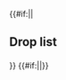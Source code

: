 {{#if:{{{compact|}}}||<h2>Drop list</h2>{{Section}}}}
{{Map/Drops
|no_legend = true
|filter_button = true
|nodes = M, O, R, X, Z3
|boss = M, R, Z3
|Kaiboukan No.4: R/Medium{Medium: @S: 1% (184/18916) / Hard: @S: 1% (357/36175)} S, Z3/Casual{Casual: @S: 1.4% (94/6487) @A: 1.1% (7/625) / Easy: @S: 1.8% (704/38580) @A: 1.3% (50/3876) / Medium: @S: 2.9% (788/27506) @A: 1.2% (58/4997) / Hard: @S: 3.6% (422/11740) @A: 1.7% (384/23088)}
|Matsuwa: M/Casual{Casual: @S: 1.3% (21/1677) / Easy: @S: 1.2% (108/9211) / Medium: @S: 1.3% (148/11339) / Hard: @S: 2.3% (399/17104)} S, Z3/Casual{Casual: @S: 2.2% (140/6487) @A: 1.3% (8/625) / Easy: @S: 3.7% (1426/38580) @A: 1.9% (74/3876) / Medium: @S: 3.5% (971/27506) @A: 1.7% (86/4997) / Hard: @S: 3.6% (423/11740) @A: 1.7% (396/23088)}
|Sado: M/Casual{Casual: @S: 1% (17/1677) / Easy: @S: 1.4% (132/9211) / Medium: @S: 1.4% (164/11339) / Hard: @S: 2.5% (422/17104)} S, X/Hard{Hard: @S: 1.2% (815/67925)} S, Z3/Casual{Casual: @S: 2.1% (134/6487) @A: 1.6% (10/625) / Easy: @S: 3.7% (1433/38580) @A: 2.1% (82/3876) / Medium: @S: 3.7% (1024/27506) @A: 1.7% (83/4997) / Hard: @S: 3.6% (417/11740) @A: 1.6% (372/23088)}
|Tsushima: M/Casual{Casual: @S: 1.7% (28/1677) / Easy: @S: 1.3% (124/9211) / Medium: @S: 2.3% (262/11339) / Hard: @S: 2.5% (430/17104)} S, X/Medium{Medium: @S: 1.2% (448/37729) / Hard: @S: 1.1% (752/67925)} S, Z3/Casual{Casual: @S: 3.4% (219/6487) @A: 1.9% (12/625) / Easy: @S: 3.6% (1383/38580) @A: 1.9% (74/3876) / Medium: @S: 3.2% (883/27506) @A: 1.9% (93/4997) / Hard: @S: 2.9% (345/11740) @A: 1.5% (353/23088)}
|Akatsuki: R/Casual{Casual: @S: 2.4% (73/2997) / Easy: @S: 1.9% (267/13791) @A: 1.9% (28/1511) / Medium: @S: 2.2% (412/18916) @A: 2% (56/2805) / Hard: @S: 2% (715/36175) @A: 1.9% (156/8149)}, Z3/Casual{Casual: @S: 2.4% (153/6487) @A: 1.3% (8/625) / Easy: @A: 1.4% (53/3876) @B: 33.3% (1/3) / Medium: @A: 2% (100/4997) / Hard: @A: 2% (460/23088) @B: 11.1% (2/18)}
|Akebono: R/Casual{Casual: @S: 2.1% (64/2997) @A: 3.1% (9/288) / Easy: @S: 1.9% (266/13791) @A: 2.1% (31/1511) / Medium: @S: 1.8% (337/18916) @A: 1.8% (51/2805) / Hard: @A: 1.8% (149/8149) @B: 2.2% (3/139)}
|Akizuki: M/Easy{Easy: @S: 1% (94/9211) / Medium: @S: 0.9% (98/11339) / Hard: @S: 0.8% (133/17104)} S, Z3/Casual{Casual: @S: 1.5% (99/6487) / Easy: @S: 1.2% (447/38580) @A: 1.5% (57/3876) / Medium: @S: 1.1% (297/27506) @A: 1.2% (60/4997) / Hard: @S: 1.1% (128/11740) @A: 1% (222/23088)}
|Arare: D/Medium{Medium: @S: 1.5% (267/18333) / Hard: @S: 1.3% (414/30768)} S, H/Medium{Medium: @S: 1.4% (729/53017) / Hard: @S: 1.4% (1435/99171)} S, I/Casual{Casual: @S: 1.2% (12/992) / Easy: @S: 1.4% (64/4681) / Medium: @S: 1.3% (43/3407) / Hard: @S: 1.1% (42/3948)} S, J/Easy{Easy: @S: 1.6% (8/491) / Medium: @S: 1.7% (2/115) / Hard: @S: 3.2% (6/186)} S, K/Casual{Casual: @S: 1.1% (1/89) / Easy: @S: 0.6% (1/169) / Medium: @S: 1.3% (1/79) / Hard: @S: 4.2% (6/144)} S, M/Casual{Casual: @S: 1.7% (28/1677) @A: 1% (9/885) / Easy: @S: 1.3% (118/9211) @A: 1.3% (28/2237) / Medium: @S: 1.6% (177/11339) @A: 1.2% (14/1138) / Hard: @S: 1.4% (241/17104) @A: 1.3% (29/2201)}, O/Casual{Casual: @S: 1.2% (40/3388) / Easy: @S: 1.6% (246/15667) / Medium: @S: 1.3% (287/22264) / Hard: @S: 1.4% (653/45643) @A: 1.2% (40/3248)}, R/Casual{Casual: @A: 1.4% (4/288) @B: 25% (1/4) / Easy: @A: 2.1% (31/1511) / Medium: @A: 2.2% (63/2805) @B: 3.8% (1/26) / Hard: @A: 2% (165/8149) @B: 0.7% (1/139)}, X/Casual{Casual: @S: 1.1% (79/7475) / Easy: @S: 1.4% (616/45104) @A: 1.1% (9/785) / Medium: @S: 1.5% (560/37729) @A: 1.8% (9/494) / Hard: @S: 1.5% (987/67925) @A: 1.1% (20/1856)}, Z3/Medium{Medium: @B: 20% (1/5)}
|Arashio: D/Medium{Medium: @S: 1.4% (250/18333) / Hard: @S: 1.3% (411/30768)} S, H/Medium{Medium: @S: 1.3% (713/53017) / Hard: @S: 1.4% (1424/99171)} S, I/Casual{Casual: @S: 1.8% (18/992) / Easy: @S: 1.5% (69/4681) / Medium: @S: 1.5% (50/3407) / Hard: @S: 1.5% (59/3948)} S, J/Medium{Medium: @S: 3.5% (4/115)} S, K/Easy{Easy: @S: 1.2% (2/169)} S, M/Casual{Casual: @S: 1.4% (23/1677) @A: 1.8% (16/885) / Easy: @S: 1.2% (106/9211) @A: 1.6% (35/2237) / Medium: @S: 1.5% (167/11339) @A: 1.2% (14/1138) / Hard: @S: 1.4% (244/17104) @A: 1.2% (27/2201)}, O/Casual{Casual: @S: 1.2% (41/3388) / Easy: @S: 1.3% (201/15667) / Medium: @S: 1.3% (294/22264) / Hard: @S: 1.4% (629/45643)} S, R/Casual{Casual: @A: 1.7% (5/288) / Easy: @A: 2.1% (31/1511) @B: 4% (1/25) / Medium: @A: 1.9% (53/2805) / Hard: @A: 2% (163/8149) @B: 0.7% (1/139)}, X/Casual{Casual: @S: 0.9% (67/7475) / Easy: @S: 1.4% (620/45104) @A: 1.1% (9/785) / Medium: @S: 1.4% (522/37729) @A: 1.8% (9/494) / Hard: @S: 1.5% (987/67925) @A: 1% (18/1856)}
|Asagumo: M/Casual{Casual: @S: 1.6% (26/1677) / Easy: @S: 1.4% (129/9211) / Medium: @S: 1.2% (140/11339) / Hard: @S: 1.4% (238/17104)} S, X/Casual{Casual: @S: 1.3% (98/7475) / Easy: @S: 1.5% (663/45104) / Medium: @S: 1.4% (525/37729) / Hard: @S: 1.4% (963/67925)} S
|Asashio: I/Casual{Casual: @S: 0.5% (5/992) / Easy: @S: 1.2% (58/4681) / Medium: @S: 1.4% (49/3407) / Hard: @S: 1.1% (42/3948)} S, K/Hard{Hard: @S: 0.7% (1/144)} S, M/Casual{Casual: @S: 1.3% (22/1677) @A: 1% (9/885) / Easy: @S: 1.5% (135/9211) @A: 0.8% (18/2237) / Medium: @S: 1.3% (142/11339) @A: 1.2% (14/1138) / Hard: @S: 1.5% (259/17104) @A: 1.3% (29/2201)}, O/Casual{Casual: @S: 1.7% (58/3388) / Easy: @S: 1.4% (220/15667) / Medium: @S: 1.3% (290/22264) / Hard: @S: 1.4% (653/45643)} S, R/Casual{Casual: @S: 2% (60/2997) @A: 2.1% (6/288) / Easy: @S: 2.2% (303/13791) @A: 2.1% (31/1511) / Medium: @S: 1.9% (353/18916) @A: 2.1% (58/2805) / Hard: @S: 1.8% (664/36175) @A: 2% (167/8149)}, X/Casual{Casual: @S: 1.3% (100/7475) / Easy: @S: 1.5% (657/45104) @A: 1.5% (12/785) / Medium: @S: 1.4% (525/37729) @A: 2% (10/494) / Hard: @S: 1.4% (933/67925) @A: 1% (19/1856)}, Z3/Casual{Casual: @A: 2.1% (13/625) / Easy: @A: 2.1% (83/3876) / Medium: @A: 2.1% (107/4997) / Hard: @A: 2.1% (480/23088) @B: 5.6% (1/18)}
|Ayanami: D/Casual{Casual: @S: 1.1% (31/2918) / Easy: @S: 1.5% (198/13616) / Medium: @S: 1.3% (240/18333) / Hard: @S: 1.3% (404/30768)} S, H/Casual{Casual: @S: 1.5% (149/9990) / Easy: @S: 1.4% (824/57896) / Medium: @S: 1.4% (766/53017) / Hard: @S: 1.4% (1375/99171)} S, I/Casual{Casual: @S: 1.6% (16/992) / Easy: @S: 1.3% (63/4681) / Medium: @S: 1.6% (55/3407) / Hard: @S: 1.2% (47/3948) @A: 1.2% (4/324)}, J/Casual{Casual: @S: 0.6% (1/181) / Easy: @S: 1.2% (6/491) / Hard: @S: 1.1% (2/186)} S, K/Casual{Casual: @S: 1.1% (1/89) / Easy: @S: 2.4% (4/169) / Hard: @S: 2.8% (4/144)} S, M/Casual{Casual: @S: 1% (17/1677) @A: 1.8% (16/885) / Easy: @S: 1.3% (117/9211) @A: 0.8% (19/2237) / Medium: @S: 1.3% (151/11339) @A: 1.7% (19/1138) / Hard: @S: 1.4% (240/17104) @A: 1.5% (32/2201)}, O/Casual{Casual: @S: 1.3% (44/3388) @A: 2% (2/101) / Easy: @S: 1.4% (218/15667) @A: 0.7% (3/459) / Medium: @S: 1.5% (332/22264) @A: 1.9% (17/899) / Hard: @S: 1.5% (677/45643) @A: 1.5% (48/3248)}, R/Casual{Casual: @S: 1.9% (58/2997) / Easy: @S: 2.2% (309/13791) / Medium: @S: 2.2% (424/18916) @A: 1.8% (50/2805) / Hard: @S: 2.1% (753/36175) @A: 2% (163/8149)}, X/Casual{Casual: @S: 1.3% (100/7475) @A: 2.9% (1/34) / Easy: @S: 1.4% (630/45104) @A: 1% (8/785) / Medium: @S: 1.3% (504/37729) @A: 2% (10/494) / Hard: @S: 1.4% (917/67925) @A: 1.2% (23/1856)}, Z3/Casual{Casual: @S: 2.1% (139/6487) @A: 2.6% (16/625) / Easy: @S: 1.9% (746/38580) @A: 2% (76/3876) / Medium: @A: 1.9% (95/4997) / Hard: @A: 1.9% (450/23088) @B: 5.6% (1/18)}
|Fubuki: D/Casual{Casual: @S: 1.6% (48/2918) / Easy: @S: 1.4% (192/13616) / Medium: @S: 1.5% (282/18333) / Hard: @S: 1.3% (414/30768)} S, H/Casual{Casual: @S: 1.2% (124/9990) / Easy: @S: 1.5% (862/57896) / Medium: @S: 1.4% (725/53017) / Hard: @S: 1.3% (1316/99171)} S, I/Casual{Casual: @S: 1.4% (14/992) / Easy: @S: 1.5% (70/4681) / Medium: @S: 1.4% (47/3407) / Hard: @S: 1.3% (50/3948)} S, J/Casual{Casual: @S: 0.6% (1/181) / Easy: @S: 1.2% (6/491) / Medium: @S: 0.9% (1/115) / Hard: @S: 2.2% (4/186)} S, K/Casual{Casual: @S: 2.2% (2/89) / Easy: @S: 1.8% (3/169) / Hard: @S: 1.4% (2/144)} S, M/Casual{Casual: @S: 1.5% (25/1677) @A: 1.4% (12/885) / Easy: @S: 1.3% (123/9211) @A: 1.6% (35/2237) / Medium: @S: 1.2% (135/11339) @A: 0.9% (10/1138) / Hard: @S: 1.3% (225/17104) @A: 1.1% (24/2201)}, O/Casual{Casual: @S: 1.4% (46/3388) @A: 2% (2/101) / Easy: @S: 1.4% (217/15667) @A: 1.5% (7/459) / Medium: @S: 1.4% (320/22264) @A: 1.7% (15/899) / Hard: @S: 1.4% (628/45643) @A: 1.2% (39/3248)}, R/Casual{Casual: @S: 1.2% (37/2997) / Easy: @S: 2.1% (284/13791) / Medium: @S: 1.8% (343/18916) @A: 2% (57/2805) / Hard: @S: 2% (713/36175) @A: 2% (164/8149)}, X/Casual{Casual: @S: 1.4% (106/7475) / Easy: @S: 1.3% (599/45104) @A: 0.6% (5/785) / Medium: @S: 1.4% (538/37729) @A: 0.8% (4/494) / Hard: @S: 1.4% (924/67925) @A: 2% (37/1856)}, Z3/Casual{Casual: @S: 2.2% (140/6487) @A: 1.9% (12/625) / Easy: @S: 2.1% (809/38580) @A: 1.8% (68/3876) / Medium: @S: 2% (538/27506) @A: 1.9% (94/4997) / Hard: @A: 1.9% (442/23088) @B: 5.6% (1/18)}
|Fumizuki: R/Casual{Casual: @S: 1.8% (55/2997) @A: 2.4% (7/288) / Easy: @S: 2.1% (294/13791) @A: 2.2% (33/1511) / Medium: @S: 1.9% (354/18916) @A: 1.9% (52/2805) / Hard: @S: 2.1% (744/36175) @A: 1.8% (143/8149)}, Z3/Casual{Casual: @A: 2.1% (13/625)}
|Hatakaze: M/Casual{Casual: @S: 1.3% (22/1677) / Easy: @S: 1% (91/9211) / Medium: @S: 1.6% (187/11339) / Hard: @S: 1.6% (271/17104)} S, X/Easy{Easy: @S: 0.7% (333/45104) / Medium: @S: 0.7% (255/37729) / Hard: @S: 0.7% (491/67925)} S, Z3/Casual{Casual: @S: 1.4% (89/6487) / Easy: @S: 1.1% (410/38580) / Medium: @S: 1% (272/27506) / Hard: @S: 1% (113/11740)} S
|Hatsuharu: R/Casual{Casual: @S: 2.2% (66/2997) @A: 2.4% (7/288) / Easy: @S: 1.9% (261/13791) @A: 2.1% (32/1511) / Medium: @S: 2.1% (402/18916) @A: 1.7% (49/2805) / Hard: @S: 2.1% (762/36175) @A: 1.7% (141/8149)}, Z3/Casual{Casual: @S: 2.1% (133/6487) @A: 2.1% (13/625) / Easy: @A: 1.8% (71/3876) / Medium: @A: 1.9% (97/4997) / Hard: @A: 1.9% (445/23088)}
|Hatsushimo: R/Casual{Casual: @A: 1.7% (5/288) / Easy: @A: 2% (30/1511) @B: 4% (1/25) / Medium: @A: 2.1% (60/2805) @B: 3.8% (1/26) / Hard: @A: 2.1% (168/8149) @B: 1.4% (2/139)}, Z3/Hard{Hard: @B: 11.1% (2/18)}
|Hatsuyuki: D/Casual{Casual: @S: 1.5% (44/2918) / Easy: @S: 1.4% (186/13616) / Medium: @S: 1.3% (238/18333) / Hard: @S: 1.4% (442/30768)} S, H/Casual{Casual: @S: 1.7% (165/9990) / Easy: @S: 1.3% (768/57896) / Medium: @S: 1.4% (734/53017) / Hard: @S: 1.4% (1437/99171)} S, I/Casual{Casual: @S: 1.1% (11/992) / Easy: @S: 1.4% (67/4681) / Medium: @S: 1.5% (51/3407) / Hard: @S: 1.3% (53/3948)} S, J/Casual{Casual: @S: 1.1% (2/181) / Easy: @S: 0.6% (3/491) / Medium: @S: 2.6% (3/115) / Hard: @S: 2.2% (4/186)} S, K/Casual{Casual: @S: 2.2% (2/89) / Easy: @S: 2.4% (4/169) / Medium: @S: 3.8% (3/79) / Hard: @S: 0.7% (1/144)} S, M/Casual{Casual: @S: 1.5% (25/1677) @A: 1.2% (11/885) / Easy: @S: 1.6% (145/9211) @A: 1.6% (35/2237) / Medium: @S: 1.4% (160/11339) @A: 1.3% (15/1138) / Hard: @S: 1.4% (244/17104) @A: 1.3% (29/2201)}, O/Casual{Casual: @S: 1.2% (39/3388) @A: 1% (1/101) / Easy: @S: 1.4% (213/15667) @A: 2% (9/459) / Medium: @S: 1.5% (330/22264) @A: 1.1% (10/899) / Hard: @S: 1.5% (666/45643) @A: 0.9% (30/3248)}, R/Casual{Casual: @S: 2.6% (77/2997) @A: 1.7% (5/288) / Easy: @S: 2.1% (291/13791) @A: 1.9% (28/1511) / Medium: @S: 2.1% (393/18916) @A: 1.6% (46/2805) / Hard: @S: 1.9% (692/36175) @A: 2.1% (172/8149)}, X/Casual{Casual: @S: 1.4% (102/7475) @A: 5.9% (2/34) / Easy: @S: 1.4% (648/45104) @A: 1% (8/785) / Medium: @S: 1.3% (474/37729) @A: 0.6% (3/494) / Hard: @S: 1.4% (928/67925) @A: 1% (19/1856)}, Z3/Casual{Casual: @A: 1.8% (11/625) / Easy: @A: 2.6% (100/3876) / Medium: @A: 2% (99/4997) @B: 20% (1/5) / Hard: @A: 1.9% (440/23088) @B: 5.6% (1/18)}
|Hatsuzuki: M/Easy{Easy: @S: 1% (92/9211) / Medium: @S: 0.7% (82/11339) / Hard: @S: 0.7% (113/17104)} S, Z3/Casual{Casual: @S: 1.2% (77/6487) / Easy: @S: 1.1% (424/38580) @A: 1.2% (48/3876) / Medium: @S: 0.9% (254/27506) @A: 0.9% (45/4997) / Hard: @S: 0.8% (98/11740) @A: 1% (224/23088)}
|Hibiki: R/Casual{Casual: @S: 1.4% (43/2997) @A: 1.7% (5/288) / Easy: @A: 1.7% (25/1511) / Medium: @A: 2% (56/2805) @B: 3.8% (1/26) / Hard: @A: 1.9% (156/8149) @B: 1.4% (2/139)}
|Ikazuchi: R/Casual{Casual: @S: 2.4% (71/2997) @A: 1% (3/288) / Easy: @A: 2.6% (40/1511) @B: 4% (1/25) / Medium: @A: 2.2% (61/2805) @B: 3.8% (1/26) / Hard: @A: 1.8% (149/8149) @B: 2.2% (3/139)}
|Inazuma: R/Casual{Casual: @A: 2.1% (6/288) / Easy: @A: 2.4% (37/1511) / Medium: @A: 1.9% (53/2805) / Hard: @A: 1.8% (146/8149) @B: 0.7% (1/139)}
|Isonami: D/Casual{Casual: @S: 1.3% (39/2918) / Easy: @S: 1.4% (191/13616) / Medium: @S: 1.4% (256/18333) / Hard: @S: 1.2% (382/30768)} S, H/Casual{Casual: @S: 1.5% (150/9990) / Easy: @S: 1.4% (813/57896) / Medium: @S: 1.4% (749/53017) / Hard: @S: 1.4% (1384/99171)} S, I/Casual{Casual: @S: 1.6% (16/992) / Easy: @S: 1.2% (57/4681) / Medium: @S: 1.4% (49/3407) / Hard: @S: 1.3% (52/3948)} S, J/Casual{Casual: @S: 2.2% (4/181) / Easy: @S: 1.2% (6/491) / Medium: @S: 0.9% (1/115) / Hard: @S: 0.5% (1/186)} S, K/Casual{Casual: @S: 3.4% (3/89) / Easy: @S: 1.2% (2/169) / Medium: @S: 1.3% (1/79) / Hard: @S: 0.7% (1/144)} S, M/Casual{Casual: @S: 1.5% (25/1677) @A: 0.9% (8/885) / Easy: @S: 1.3% (122/9211) @A: 1.3% (29/2237) / Medium: @S: 1.3% (152/11339) @A: 1.2% (14/1138) / Hard: @S: 1.3% (222/17104) @A: 1.1% (25/2201)}, O/Casual{Casual: @S: 1.2% (42/3388) @A: 1% (1/101) / Easy: @S: 1.3% (202/15667) @A: 1.1% (5/459) / Medium: @S: 1.5% (333/22264) @A: 0.9% (8/899) / Hard: @S: 1.5% (686/45643) @A: 1.4% (47/3248)}, R/Casual{Casual: @S: 2.2% (66/2997) @A: 1% (3/288) / Easy: @S: 2.3% (319/13791) @A: 1.9% (29/1511) / Medium: @S: 2.1% (390/18916) @A: 2% (57/2805) / Hard: @S: 2.1% (771/36175) @A: 1.9% (155/8149)}, X/Casual{Casual: @S: 1.3% (99/7475) @A: 2.9% (1/34) / Easy: @S: 1.5% (655/45104) @A: 0.5% (4/785) / Medium: @S: 1.5% (552/37729) @A: 0.4% (2/494) / Hard: @S: 1.5% (997/67925) @A: 0.9% (17/1856)}, Z3/Casual{Casual: @A: 2.1% (13/625) / Easy: @A: 1.7% (66/3876) / Medium: @A: 2% (98/4997) / Hard: @A: 1.9% (445/23088)}
|Johnston: R/Medium{Medium: @S: 0.6% (105/18916) / Hard: @S: 0.4% (135/36175)} S, Z3/Casual{Casual: @S: 2% (129/6487) @A: 1.1% (7/625) / Easy: @S: 1.6% (606/38580) @A: 1.1% (42/3876) / Medium: @S: 1.5% (418/27506) @A: 0.8% (39/4997) / Hard: @S: 1.7% (196/11740) @A: 0.9% (212/23088)}
|Kagerou: D/Casual{Casual: @S: 1.5% (44/2918) / Easy: @S: 1.4% (189/13616) / Medium: @S: 1.5% (277/18333) / Hard: @S: 1.3% (387/30768)} S, H/Casual{Casual: @S: 1.2% (121/9990) / Easy: @S: 1.5% (863/57896) / Medium: @S: 1.4% (750/53017) / Hard: @S: 1.3% (1338/99171)} S, I/Casual{Casual: @S: 1.9% (19/992) / Easy: @S: 1.5% (70/4681) / Medium: @S: 1.4% (47/3407) / Hard: @S: 1% (40/3948)} S, J/Casual{Casual: @S: 1.1% (2/181) / Easy: @S: 1.2% (6/491) / Medium: @S: 1.7% (2/115) / Hard: @S: 0.5% (1/186)} S, K/Casual{Casual: @S: 1.1% (1/89) / Easy: @S: 1.8% (3/169) / Medium: @S: 5.1% (4/79) / Hard: @S: 1.4% (2/144)} S, M/Casual{Casual: @S: 1.7% (28/1677) @A: 1.1% (10/885) / Easy: @S: 1.3% (116/9211) @A: 1.3% (30/2237) / Medium: @S: 1.4% (155/11339) @A: 1.5% (17/1138) / Hard: @S: 1.3% (220/17104) @A: 1.5% (32/2201)}, O/Casual{Casual: @S: 1.5% (51/3388) / Easy: @S: 1.4% (217/15667) @A: 0.7% (3/459) / Medium: @S: 1.4% (311/22264) @A: 0.6% (5/899) / Hard: @S: 1.3% (584/45643) @A: 1.2% (40/3248)}, R/Casual{Casual: @S: 2.1% (63/2997) @A: 3.1% (9/288) / Easy: @S: 2.1% (286/13791) @A: 1.9% (28/1511) / Medium: @S: 1.8% (332/18916) @A: 2.4% (66/2805) / Hard: @S: 2% (732/36175) @A: 2.2% (178/8149)}, X/Casual{Casual: @S: 1.3% (97/7475) / Easy: @S: 1.4% (618/45104) @A: 0.9% (7/785) / Medium: @S: 1.5% (555/37729) @A: 0.4% (2/494) / Hard: @S: 1.3% (908/67925) @A: 1.3% (24/1856)}, Z3/Casual{Casual: @A: 2.1% (13/625) / Easy: @A: 2% (78/3876) / Medium: @A: 1.9% (93/4997) / Hard: @A: 2.2% (518/23088)}
|Kasumi: D/Easy{Easy: @S: 1.4% (194/13616) / Medium: @S: 1.5% (267/18333) / Hard: @S: 1.5% (449/30768)} S, H/Easy{Easy: @S: 1.3% (775/57896) / Medium: @S: 1.4% (742/53017) / Hard: @S: 1.4% (1424/99171)} S, I/Casual{Casual: @S: 2.2% (22/992) / Easy: @S: 1.4% (67/4681) / Medium: @S: 1.5% (51/3407) / Hard: @S: 1.6% (63/3948)} S, J/Casual{Casual: @S: 3.3% (6/181) / Easy: @S: 1.2% (6/491) / Medium: @S: 2.6% (3/115) / Hard: @S: 1.6% (3/186)} S, K/Casual{Casual: @S: 3.4% (3/89) / Easy: @S: 0.6% (1/169) / Medium: @S: 2.5% (2/79) / Hard: @S: 1.4% (2/144)} S, M/Casual{Casual: @S: 1% (16/1677) @A: 1.4% (12/885) / Easy: @S: 1.3% (124/9211) @A: 1.8% (40/2237) / Medium: @S: 1.5% (168/11339) @A: 1.5% (17/1138) / Hard: @S: 1.4% (234/17104) @A: 1% (22/2201)}, O/Casual{Casual: @S: 1.9% (63/3388) / Easy: @S: 1.4% (222/15667) / Medium: @S: 1.3% (298/22264) @A: 1% (9/899) / Hard: @S: 1.5% (671/45643) @A: 1% (33/3248)}, R/Casual{Casual: @A: 2.4% (7/288) / Easy: @A: 2.3% (34/1511) / Medium: @A: 2% (56/2805) / Hard: @A: 2% (160/8149) @B: 0.7% (1/139)}, X/Casual{Casual: @S: 1.3% (100/7475) / Easy: @S: 1.3% (588/45104) @A: 0.8% (6/785) / Medium: @S: 1.3% (501/37729) @A: 1.4% (7/494) / Hard: @S: 1.5% (998/67925) @A: 1.6% (29/1856)}
|Kikuzuki: R/Casual{Casual: @S: 2.1% (64/2997) @A: 1.7% (5/288) / Easy: @S: 2.1% (285/13791) @A: 1.6% (24/1511) / Medium: @S: 1.9% (367/18916) @A: 1.9% (52/2805) / Hard: @S: 2% (721/36175) @A: 2.1% (171/8149)}, Z3/Easy{Easy: @B: 33.3% (1/3)}
|Kisaragi: R/Casual{Casual: @S: 2% (60/2997) @A: 4.2% (12/288) / Easy: @S: 2.2% (303/13791) @A: 2.5% (38/1511) / Medium: @S: 1.9% (366/18916) @A: 2.3% (64/2805) / Hard: @S: 2% (707/36175) @A: 2.1% (168/8149)}, Z3/Casual{Casual: @A: 1.6% (10/625) @B: 50% (1/2) / Easy: @A: 1.8% (68/3876)}
|Kiyoshimo: M/Casual{Casual: @S: 1.6% (27/1677) / Easy: @S: 1.3% (124/9211) / Medium: @S: 1.7% (194/11339) / Hard: @S: 1.3% (214/17104)} S, X/Casual{Casual: @S: 1.2% (92/7475) / Easy: @S: 1.4% (623/45104) / Medium: @S: 1.4% (523/37729) / Hard: @S: 1.4% (933/67925)} S
|Kuroshio: D/Casual{Casual: @S: 1.4% (40/2918) / Easy: @S: 1.4% (185/13616) / Medium: @S: 1.5% (278/18333) / Hard: @S: 1.5% (451/30768)} S, H/Casual{Casual: @S: 1.3% (131/9990) / Easy: @S: 1.4% (829/57896) / Medium: @S: 1.5% (783/53017) / Hard: @S: 1.4% (1376/99171)} S, I/Casual{Casual: @S: 0.8% (8/992) / Easy: @S: 1.5% (68/4681) / Medium: @S: 1.5% (52/3407) / Hard: @S: 1% (39/3948)} S, J/Casual{Casual: @S: 0.6% (1/181) / Easy: @S: 1.8% (9/491) / Medium: @S: 1.7% (2/115) / Hard: @S: 1.6% (3/186)} S, K/Casual{Casual: @S: 1.1% (1/89) / Easy: @S: 2.4% (4/169) / Medium: @S: 3.8% (3/79) / Hard: @S: 2.1% (3/144)} S, M/Casual{Casual: @S: 1.1% (19/1677) @A: 1% (9/885) / Easy: @S: 1.6% (145/9211) @A: 1.3% (29/2237) / Medium: @S: 1.6% (176/11339) @A: 1% (11/1138) / Hard: @S: 1.4% (235/17104) @A: 1.5% (33/2201)}, O/Casual{Casual: @S: 1.2% (42/3388) @A: 1% (1/101) / Easy: @S: 1.4% (219/15667) @A: 0.7% (3/459) / Medium: @S: 1.3% (294/22264) @A: 0.9% (8/899) / Hard: @S: 1.4% (623/45643) @A: 1.2% (38/3248)}, R/Casual{Casual: @A: 0.7% (2/288) / Easy: @A: 2.1% (32/1511) @B: 4% (1/25) / Medium: @A: 1.8% (51/2805) / Hard: @A: 2.1% (172/8149) @B: 2.9% (4/139)}, X/Casual{Casual: @S: 1.6% (119/7475) / Easy: @S: 1.5% (675/45104) @A: 1.1% (9/785) / Medium: @S: 1.3% (503/37729) @A: 1.4% (7/494) / Hard: @S: 1.5% (999/67925) @A: 1.2% (22/1856)}
|Makigumo: M/Easy{Easy: @S: 0.5% (43/9211) / Medium: @S: 0.5% (57/11339) / Hard: @S: 0.6% (103/17104)} S, Z3/Casual{Casual: @S: 0.6% (40/6487) / Easy: @S: 0.9% (342/38580) @A: 1% (40/3876) / Medium: @S: 1.1% (289/27506) @A: 0.9% (44/4997) / Hard: @S: 1% (115/11740) @A: 1% (238/23088)}
|Michishio: D/Hard{Hard: @S: 1.4% (426/30768)} S, H/Hard{Hard: @S: 1.4% (1377/99171)} S, I/Casual{Casual: @S: 1% (10/992) / Easy: @S: 1.3% (62/4681) / Medium: @S: 1% (33/3407) / Hard: @S: 1.5% (58/3948)} S, J/Hard{Hard: @S: 3.8% (7/186)} S, K/Easy{Easy: @S: 1.2% (2/169) / Medium: @S: 2.5% (2/79)} S, M/Casual{Casual: @S: 1.2% (20/1677) @A: 1.5% (13/885) / Easy: @S: 1.4% (126/9211) @A: 1.1% (24/2237) / Medium: @S: 1.2% (134/11339) @A: 1.5% (17/1138) / Hard: @S: 1.3% (214/17104) @A: 1.5% (34/2201)}, O/Casual{Casual: @S: 1.4% (47/3388) / Easy: @S: 1.3% (199/15667) / Medium: @S: 1.5% (342/22264) / Hard: @S: 1.4% (619/45643)} S, R/Casual{Casual: @A: 2.4% (7/288) / Easy: @A: 2.1% (31/1511) @B: 4% (1/25) / Medium: @A: 1.9% (53/2805) @B: 3.8% (1/26) / Hard: @A: 2.1% (174/8149) @B: 2.9% (4/139)}, X/Casual{Casual: @S: 1.5% (113/7475) @A: 2.9% (1/34) / Easy: @S: 1.5% (668/45104) @A: 1.7% (13/785) / Medium: @S: 1.4% (524/37729) @A: 1% (5/494) / Hard: @S: 1.4% (983/67925) @A: 0.9% (17/1856)}, Z3/Hard{Hard: @B: 5.6% (1/18)}
|Mikazuki: R/Casual{Casual: @S: 2.8% (83/2997) @A: 1.7% (5/288) / Easy: @S: 2% (276/13791) @A: 2.5% (38/1511) / Medium: @S: 2% (379/18916) @A: 2.1% (60/2805) / Hard: @S: 2% (740/36175) @A: 2% (159/8149)}
|Miyuki: D/Casual{Casual: @S: 1.2% (36/2918) / Easy: @S: 1.5% (203/13616) / Medium: @S: 1.4% (255/18333) / Hard: @S: 1.4% (433/30768)} S, H/Casual{Casual: @S: 1.5% (152/9990) / Easy: @S: 1.4% (790/57896) / Medium: @S: 1.5% (788/53017) / Hard: @S: 1.4% (1404/99171)} S, I/Casual{Casual: @S: 2.2% (22/992) / Easy: @S: 1.5% (68/4681) / Medium: @S: 1% (34/3407) / Hard: @S: 1.7% (67/3948)} S, J/Casual{Casual: @S: 3.9% (7/181) / Easy: @S: 1.6% (8/491) / Medium: @S: 0.9% (1/115) / Hard: @S: 1.1% (2/186)} S, K/Easy{Easy: @S: 3% (5/169) / Hard: @S: 1.4% (2/144)} S, M/Casual{Casual: @S: 1.3% (21/1677) @A: 1% (9/885) / Easy: @S: 1.4% (127/9211) @A: 1.3% (30/2237) / Medium: @S: 1.4% (156/11339) @A: 1.1% (12/1138) / Hard: @S: 1.3% (227/17104) @A: 1.2% (26/2201)}, O/Casual{Casual: @S: 1.6% (53/3388) / Easy: @S: 1.4% (218/15667) @A: 0.4% (2/459) / Medium: @S: 1.2% (270/22264) @A: 0.7% (6/899) / Hard: @S: 1.4% (647/45643) @A: 1.4% (45/3248)}, R/Casual{Casual: @S: 1.9% (56/2997) @A: 1% (3/288) / Easy: @S: 2.1% (286/13791) @A: 2% (30/1511) / Medium: @S: 2.1% (394/18916) @A: 2.4% (68/2805) / Hard: @S: 2% (731/36175) @A: 1.9% (156/8149)}, X/Casual{Casual: @S: 1.2% (91/7475) @A: 2.9% (1/34) / Easy: @S: 1.4% (621/45104) @A: 1.3% (10/785) / Medium: @S: 1.3% (477/37729) @A: 0.6% (3/494) / Hard: @S: 1.4% (968/67925) @A: 1% (18/1856)}, Z3/Casual{Casual: @A: 2.6% (16/625) / Easy: @A: 2% (79/3876) / Medium: @A: 2% (99/4997) / Hard: @A: 2% (460/23088) @B: 5.6% (1/18)}
|Mochizuki: R/Casual{Casual: @S: 1.9% (56/2997) @A: 1.4% (4/288) / Easy: @S: 1.9% (256/13791) @A: 1.9% (28/1511) / Medium: @S: 2% (371/18916) @A: 1.7% (48/2805) / Hard: @S: 2.1% (769/36175) @A: 2.1% (175/8149)}
|Murakumo: D/Casual{Casual: @S: 1.2% (35/2918) / Easy: @S: 1.5% (202/13616) / Medium: @S: 1.5% (275/18333) / Hard: @S: 1.4% (424/30768)} S, H/Casual{Casual: @S: 1.4% (142/9990) / Easy: @S: 1.4% (815/57896) / Medium: @S: 1.4% (731/53017) / Hard: @S: 1.3% (1327/99171)} S, I/Casual{Casual: @S: 1.4% (14/992) / Easy: @S: 1.1% (52/4681) / Medium: @S: 1.4% (46/3407) / Hard: @S: 1.3% (53/3948)} S, J/Casual{Casual: @S: 1.1% (2/181) / Easy: @S: 0.8% (4/491) / Medium: @S: 0.9% (1/115) / Hard: @S: 0.5% (1/186)} S, K/Easy{Easy: @S: 0.6% (1/169) / Hard: @S: 0.7% (1/144)} S, M/Casual{Casual: @S: 1.9% (32/1677) @A: 1.1% (10/885) / Easy: @S: 1.3% (123/9211) @A: 1.7% (37/2237) / Medium: @S: 1.3% (148/11339) @A: 1.4% (16/1138) / Hard: @S: 1.5% (259/17104) @A: 1.5% (32/2201)}, O/Casual{Casual: @S: 1.3% (44/3388) @A: 1% (1/101) / Easy: @S: 1.3% (199/15667) @A: 1.3% (6/459) / Medium: @S: 1.4% (305/22264) @A: 1% (9/899) / Hard: @S: 1.2% (568/45643) @A: 1.7% (56/3248)}, R/Casual{Casual: @S: 1.7% (51/2997) @A: 1.4% (4/288) / Easy: @S: 1.8% (245/13791) @A: 2.3% (34/1511) / Medium: @S: 2% (380/18916) @A: 1.9% (52/2805) / Hard: @S: 2% (727/36175) @A: 2% (161/8149)}, X/Casual{Casual: @S: 1.6% (117/7475) / Easy: @S: 1.5% (698/45104) @A: 1% (8/785) / Medium: @S: 1.5% (557/37729) @A: 0.8% (4/494) / Hard: @S: 1.4% (971/67925) @A: 1.6% (29/1856)}, Z3/Casual{Casual: @A: 2.6% (16/625) / Easy: @A: 1.8% (70/3876) / Medium: @A: 1.7% (83/4997)}
|Murasame: R/Casual{Casual: @A: 1.7% (5/288) / Easy: @A: 1.9% (29/1511) @B: 8% (2/25) / Medium: @A: 1.9% (54/2805) / Hard: @A: 2.2% (183/8149)}, Z3/Hard{Hard: @B: 5.6% (1/18)}
|Mutsuki: R/Casual{Casual: @S: 2% (61/2997) / Easy: @S: 2% (276/13791) @A: 2.3% (35/1511) / Medium: @S: 2.1% (394/18916) @A: 1.6% (46/2805) / Hard: @S: 2% (735/36175) @A: 2.1% (174/8149)}, Z3/Casual{Casual: @S: 2% (129/6487) @A: 2.1% (13/625) / Easy: @S: 1.9% (741/38580) @A: 1.9% (74/3876) / Medium: @A: 1.9% (94/4997) / Hard: @A: 2% (453/23088)}
|Naganami: Z3/Casual{Casual: @S: 1.1% (69/6487) / Easy: @S: 1.5% (595/38580) / Medium: @S: 1.7% (460/27506) / Hard: @S: 1.8% (216/11740)} S
|Nagatsuki: R/Casual{Casual: @S: 2.6% (77/2997) @A: 1.7% (5/288) / Easy: @S: 1.9% (264/13791) @A: 2.3% (35/1511) / Medium: @S: 2% (369/18916) @A: 2.2% (62/2805) / Hard: @S: 2.1% (750/36175) @A: 1.7% (141/8149)}, Z3/Casual{Casual: @A: 3.4% (21/625)}
|Nenohi: R/Casual{Casual: @A: 1.7% (5/288) / Easy: @A: 1.5% (22/1511) / Medium: @A: 2.2% (61/2805) / Hard: @A: 2% (159/8149) @B: 2.2% (3/139)}, Z3/Hard{Hard: @B: 5.6% (1/18)}
|Nowaki: M/Casual{Casual: @S: 1.6% (27/1677) / Easy: @S: 1.8% (166/9211) / Medium: @S: 2.6% (295/11339) / Hard: @S: 2.6% (441/17104)} S, X/Casual{Casual: @S: 1.6% (118/7475) / Easy: @S: 2% (923/45104) / Medium: @S: 2.1% (780/37729) / Hard: @S: 2.1% (1458/67925)} S, Z3/Casual{Casual: @S: 2.6% (169/6487) / Easy: @S: 2.8% (1085/38580) / Medium: @S: 3.2% (876/27506) / Hard: @S: 3% (350/11740)} S
|Oboro: R/Casual{Casual: @S: 1.8% (55/2997) @A: 1.7% (5/288) / Easy: @S: 2.2% (300/13791) @A: 1.3% (20/1511) / Medium: @S: 2% (376/18916) @A: 2.4% (66/2805) / Hard: @S: 1.9% (694/36175) @A: 2% (161/8149)}, Z3/Hard{Hard: @B: 5.6% (1/18)}
|Ooshio: I/Casual{Casual: @S: 0.9% (9/992) / Easy: @S: 1.3% (61/4681) / Medium: @S: 1.4% (46/3407) / Hard: @S: 1.6% (64/3948)} S, K/Easy{Easy: @S: 1.2% (2/169) / Hard: @S: 1.4% (2/144)} S, M/Casual{Casual: @S: 1.6% (26/1677) @A: 1.6% (14/885) / Easy: @S: 1.4% (132/9211) @A: 1% (23/2237) / Medium: @S: 1.3% (151/11339) @A: 0.9% (10/1138) / Hard: @S: 1.4% (246/17104) @A: 1.2% (26/2201)}, O/Casual{Casual: @S: 1.5% (51/3388) / Easy: @S: 1.5% (231/15667) / Medium: @S: 1.4% (302/22264) / Hard: @S: 1.4% (655/45643)} S, R/Casual{Casual: @A: 1.7% (5/288) / Easy: @A: 2.3% (35/1511) / Medium: @A: 2% (55/2805) / Hard: @A: 2.3% (190/8149) @B: 4.3% (6/139)}, X/Casual{Casual: @S: 1.2% (91/7475) / Easy: @S: 1.4% (626/45104) @A: 1% (8/785) / Medium: @S: 1.4% (523/37729) @A: 2% (10/494) / Hard: @S: 1.4% (937/67925) @A: 1.1% (20/1856)}, Z3/Hard{Hard: @B: 5.6% (1/18)}
|Oyashio: M/Casual{Casual: @S: 1.7% (29/1677) / Easy: @S: 1.7% (156/9211) / Medium: @S: 1.4% (163/11339) / Hard: @S: 1.4% (238/17104)} S, X/Casual{Casual: @S: 1.6% (116/7475) / Easy: @S: 1.4% (647/45104) / Medium: @S: 1.3% (505/37729) / Hard: @S: 1.4% (963/67925)} S
|Samidare: R/Casual{Casual: @A: 1.7% (5/288) / Easy: @A: 1.5% (22/1511) / Medium: @A: 1.5% (43/2805) / Hard: @A: 2% (163/8149) @B: 2.9% (4/139)}
|Satsuki: R/Casual{Casual: @S: 2% (59/2997) @A: 3.1% (9/288) / Easy: @S: 1.9% (266/13791) @A: 1.4% (21/1511) / Medium: @S: 1.9% (358/18916) @A: 1.9% (53/2805) / Hard: @S: 1.9% (678/36175) @A: 1.8% (144/8149)}, Z3/Casual{Casual: @A: 2.6% (16/625) / Easy: @A: 2.2% (86/3876) / Hard: @B: 5.6% (1/18)}
|Sazanami: R/Casual{Casual: @S: 2.3% (68/2997) @A: 2.4% (7/288) / Easy: @S: 1.8% (245/13791) @A: 2.1% (31/1511) / Medium: @A: 2.1% (58/2805) @B: 3.8% (1/26) / Hard: @A: 2.1% (175/8149) @B: 1.4% (2/139)}, Z3/Hard{Hard: @B: 5.6% (1/18)}
|Shigure: R/Casual{Casual: @A: 2.1% (6/288) / Easy: @A: 1.5% (23/1511) @B: 4% (1/25) / Medium: @A: 2.2% (62/2805) / Hard: @A: 1.7% (140/8149) @B: 2.2% (3/139)}
|Shikinami: D/Casual{Casual: @S: 1.5% (45/2918) / Easy: @S: 1.4% (188/13616) / Medium: @S: 1.4% (263/18333) / Hard: @S: 1.5% (450/30768)} S, H/Casual{Casual: @S: 1.4% (140/9990) / Easy: @S: 1.5% (897/57896) / Medium: @S: 1.4% (757/53017) / Hard: @S: 1.4% (1423/99171)} S, I/Casual{Casual: @S: 1% (10/992) / Easy: @S: 1.3% (62/4681) / Medium: @S: 1.5% (51/3407) @A: 1.3% (2/160) / Hard: @S: 1% (40/3948) @A: 0.9% (3/324)}, J/Casual{Casual: @S: 1.1% (2/181) / Easy: @S: 1.2% (6/491) / Hard: @S: 1.1% (2/186)} S, K/Casual{Casual: @S: 1.1% (1/89) / Easy: @S: 2.4% (4/169) / Medium: @S: 1.3% (1/79) / Hard: @S: 0.7% (1/144)} S, M/Casual{Casual: @S: 1.8% (30/1677) @A: 1% (9/885) / Easy: @S: 1.4% (125/9211) @A: 1.3% (28/2237) / Medium: @S: 1.7% (189/11339) @A: 1.4% (16/1138) / Hard: @S: 1.4% (245/17104) @A: 1.2% (26/2201)}, O/Casual{Casual: @S: 1.3% (43/3388) @A: 2% (2/101) / Easy: @S: 1.4% (216/15667) @A: 0.9% (4/459) / Medium: @S: 1.4% (311/22264) @A: 0.8% (7/899) / Hard: @S: 1.4% (637/45643) @A: 1% (34/3248)}, R/Casual{Casual: @S: 2.4% (73/2997) @A: 2.1% (6/288) / Easy: @S: 1.7% (240/13791) @A: 1.9% (29/1511) / Medium: @S: 2% (381/18916) @A: 2% (55/2805) / Hard: @S: 2% (731/36175) @A: 2% (164/8149)}, X/Casual{Casual: @S: 1.5% (113/7475) / Easy: @S: 1.3% (585/45104) @A: 1.1% (9/785) / Medium: @S: 1.4% (543/37729) @A: 0.8% (4/494) / Hard: @S: 1.4% (970/67925) @A: 0.9% (17/1856)}, Z3/Casual{Casual: @A: 2.2% (14/625) / Easy: @A: 1.8% (68/3876) / Medium: @A: 2.1% (107/4997)}
|Shimakaze: Z3/Casual{Casual: @S: 1.9% (121/6487) / Easy: @S: 2.1% (815/38580) / Medium: @S: 2% (561/27506) / Hard: @S: 2% (240/11740)} S
|Shiranui: D/Casual{Casual: @S: 1.1% (33/2918) / Easy: @S: 1.4% (193/13616) / Medium: @S: 1.3% (236/18333) / Hard: @S: 1.5% (456/30768)} S, H/Casual{Casual: @S: 1.5% (154/9990) / Easy: @S: 1.3% (770/57896) / Medium: @S: 1.5% (776/53017) / Hard: @S: 1.4% (1372/99171)} S, I/Casual{Casual: @S: 1.3% (13/992) / Easy: @S: 1.1% (51/4681) / Medium: @S: 1.8% (63/3407) / Hard: @S: 1.3% (53/3948)} S, J/Casual{Casual: @S: 2.2% (4/181) / Easy: @S: 2% (10/491) / Medium: @S: 2.6% (3/115) / Hard: @S: 1.6% (3/186)} S, K/Casual{Casual: @S: 3.4% (3/89) / Easy: @S: 0.6% (1/169) / Hard: @S: 1.4% (2/144)} S, M/Casual{Casual: @S: 1.3% (22/1677) @A: 1.1% (10/885) / Easy: @S: 1.5% (141/9211) @A: 1% (22/2237) / Medium: @S: 1.5% (170/11339) @A: 1.3% (15/1138) / Hard: @S: 1.4% (248/17104) @A: 1.1% (24/2201)}, O/Casual{Casual: @S: 1.2% (39/3388) @A: 1% (1/101) / Easy: @S: 1.4% (217/15667) @A: 0.4% (2/459) / Medium: @S: 1.3% (282/22264) @A: 2.2% (20/899) / Hard: @S: 1.4% (661/45643) @A: 1.4% (47/3248)}, R/Casual{Casual: @A: 1.4% (4/288) / Easy: @A: 2.1% (31/1511) @B: 4% (1/25) / Medium: @A: 2% (55/2805) / Hard: @A: 2.1% (168/8149) @B: 1.4% (2/139)}, X/Casual{Casual: @S: 1.4% (106/7475) / Easy: @S: 1.4% (620/45104) @A: 1.1% (9/785) / Medium: @S: 1.4% (536/37729) @A: 1.6% (8/494) / Hard: @S: 1.4% (974/67925) @A: 1.2% (23/1856)}
|Shiratsuyu: R/Casual{Casual: @S: 2.1% (62/2997) @A: 2.8% (8/288) / Easy: @S: 2.1% (284/13791) @A: 2.2% (33/1511) / Medium: @S: 2.2% (418/18916) @A: 2.1% (58/2805) / Hard: @S: 2.1% (746/36175) @A: 2.2% (180/8149)}, Z3/Casual{Casual: @A: 2.1% (13/625) / Easy: @A: 2.1% (83/3876) / Medium: @A: 2.3% (116/4997) / Hard: @A: 2% (465/23088)}
|Shirayuki: D/Casual{Casual: @S: 1.5% (45/2918) / Easy: @S: 1.4% (186/13616) / Medium: @S: 1.5% (274/18333) / Hard: @S: 1.4% (426/30768)} S, H/Casual{Casual: @S: 1.4% (137/9990) / Easy: @S: 1.4% (790/57896) / Medium: @S: 1.4% (733/53017) / Hard: @S: 1.4% (1347/99171)} S, I/Casual{Casual: @S: 1.9% (19/992) / Easy: @S: 1.4% (64/4681) / Medium: @S: 1.4% (48/3407) / Hard: @S: 1.1% (42/3948)} S, J/Casual{Casual: @S: 2.2% (4/181) / Easy: @S: 0.8% (4/491)} S, K/Casual{Casual: @S: 1.1% (1/89) / Easy: @S: 1.8% (3/169) / Medium: @S: 1.3% (1/79) / Hard: @S: 2.1% (3/144)} S, M/Casual{Casual: @S: 1.7% (28/1677) @A: 1.2% (11/885) / Easy: @S: 1.4% (125/9211) @A: 1.3% (29/2237) / Medium: @S: 1.5% (167/11339) @A: 0.9% (10/1138) / Hard: @S: 1.4% (243/17104) @A: 1.3% (29/2201)}, O/Casual{Casual: @S: 1.1% (37/3388) @A: 1% (1/101) / Easy: @S: 1.3% (196/15667) @A: 2% (9/459) / Medium: @S: 1.4% (317/22264) @A: 1% (9/899) / Hard: @S: 1.4% (641/45643) @A: 1.4% (46/3248)}, R/Casual{Casual: @S: 1.8% (54/2997) @A: 1% (3/288) / Easy: @S: 2% (272/13791) @A: 2.2% (33/1511) / Medium: @S: 2% (383/18916) @A: 2.1% (59/2805) / Hard: @S: 2% (726/36175) @A: 1.8% (147/8149)}, X/Casual{Casual: @S: 1.6% (118/7475) @A: 2.9% (1/34) / Easy: @S: 1.4% (631/45104) @A: 1.9% (15/785) / Medium: @S: 1.5% (563/37729) @A: 0.8% (4/494) / Hard: @S: 1.5% (1015/67925) @A: 1.2% (22/1856)}, Z3/Casual{Casual: @A: 1% (6/625) / Easy: @A: 1.9% (73/3876) / Medium: @A: 1.8% (91/4997) / Hard: @A: 2.1% (493/23088)}
|Suzukaze: R/Casual{Casual: @S: 2.2% (67/2997) @A: 3.5% (10/288) / Easy: @S: 2% (279/13791) @A: 2.3% (35/1511) / Medium: @S: 2% (380/18916) @A: 1.7% (49/2805) / Hard: @S: 2% (722/36175) @A: 2.3% (191/8149)}, Z3/Casual{Casual: @A: 1.6% (10/625) / Easy: @A: 1.7% (65/3876) / Medium: @A: 2.5% (127/4997) / Hard: @A: 2.1% (486/23088)}
|Ushio: R/Casual{Casual: @S: 1.9% (58/2997) @A: 1.7% (5/288) / Easy: @S: 2% (280/13791) @A: 1.5% (22/1511) / Medium: @A: 2.5% (70/2805) / Hard: @A: 1.7% (142/8149) @B: 0.7% (1/139)}
|Wakaba: R/Casual{Casual: @A: 2.4% (7/288) / Easy: @A: 1.9% (28/1511) / Medium: @A: 1.6% (46/2805) / Hard: @A: 2.1% (175/8149) @B: 0.7% (1/139)}
|Yamagumo: M/Casual{Casual: @S: 1.4% (23/1677) / Easy: @S: 1.6% (143/9211) / Medium: @S: 1.4% (164/11339) / Hard: @S: 1.5% (261/17104)} S, X/Casual{Casual: @S: 1.4% (101/7475) / Easy: @S: 1.3% (594/45104) / Medium: @S: 1.4% (510/37729) / Hard: @S: 1.3% (904/67925)} S, Z3/Casual{Casual: @S: 2.8% (180/6487) / Easy: @S: 3.4% (1302/38580) / Medium: @S: 3.7% (1018/27506) @A: 0.7% (36/4997) / Hard: @S: 3.9% (462/11740) @A: 0.8% (187/23088)}
|Yuudachi: R/Casual{Casual: @A: 1.7% (5/288) / Easy: @A: 2.2% (33/1511) / Medium: @A: 2.1% (60/2805) / Hard: @A: 2.2% (176/8149) @B: 2.9% (4/139)}
|Yuugumo: M/Easy{Easy: @S: 0.4% (36/9211) / Medium: @S: 0.5% (60/11339) / Hard: @S: 0.7% (115/17104)} S, Z3/Casual{Casual: @S: 0.5% (31/6487) / Easy: @S: 0.8% (304/38580) @A: 0.5% (20/3876) / Medium: @S: 1.1% (294/27506) @A: 1% (48/4997) / Hard: @S: 1% (112/11740) @A: 1.1% (252/23088)}
|De Ruyter: Z3/Casual{Casual: @S: 3% (193/6487) / Easy: @S: 2.5% (977/38580) / Medium: @S: 2.3% (626/27506) @A: 1.2% (59/4997) / Hard: @S: 2.5% (294/11740) @A: 1.1% (264/23088)}
|Isuzu: M/Casual{Casual: @S: 1.6% (26/1677) @A: 1.9% (17/885) / Easy: @S: 1.5% (138/9211) @A: 0.9% (21/2237) / Medium: @S: 1.4% (156/11339) @A: 1.4% (16/1138) / Hard: @S: 1.2% (200/17104) @A: 1% (22/2201)}, O/Casual{Casual: @S: 1.3% (43/3388) / Easy: @S: 1.4% (217/15667) / Medium: @S: 1.6% (349/22264) / Hard: @S: 1.4% (660/45643)} S, R/Casual{Casual: @S: 1.9% (58/2997) @A: 1.4% (4/288) / Easy: @S: 2.1% (292/13791) @A: 2.3% (34/1511) / Medium: @S: 2% (383/18916) @A: 2.2% (63/2805) / Hard: @S: 2.1% (743/36175) @A: 2.1% (170/8149)}, X/Casual{Casual: @S: 1.5% (114/7475) / Easy: @S: 1.4% (650/45104) / Medium: @S: 1.4% (529/37729) / Hard: @S: 1.3% (894/67925)} S, Z3/Casual{Casual: @A: 3.2% (20/625) / Easy: @A: 1.8% (68/3876) / Medium: @A: 2% (98/4997) @B: 20% (1/5) / Hard: @A: 2.1% (484/23088) @B: 5.6% (1/18)}
|Jintsuu: I/Casual{Casual: @S: 2% (20/992) / Easy: @S: 1.5% (70/4681) / Medium: @S: 1.4% (46/3407) / Hard: @S: 1.6% (63/3948)} S, M/Casual{Casual: @S: 1.1% (18/1677) @A: 1.1% (10/885) / Easy: @S: 1.5% (142/9211) @A: 1% (23/2237) / Medium: @S: 1.3% (149/11339) @A: 1.4% (16/1138) / Hard: @S: 1.4% (233/17104) @A: 0.9% (20/2201)}, O/Casual{Casual: @S: 1.3% (44/3388) / Easy: @S: 1.6% (256/15667) / Medium: @S: 1.5% (323/22264) / Hard: @S: 1.4% (637/45643)} S, R/Casual{Casual: @S: 1.5% (45/2997) @A: 1.7% (5/288) / Easy: @S: 1.8% (246/13791) @A: 2.3% (34/1511) / Medium: @S: 2.1% (400/18916) @A: 1.8% (50/2805) / Hard: @S: 2% (722/36175) @A: 1.8% (146/8149)}, X/Casual{Casual: @S: 1.5% (112/7475) / Easy: @S: 1.4% (610/45104) @A: 1.5% (12/785) / Medium: @S: 1.3% (500/37729) @A: 1.2% (6/494) / Hard: @S: 1.4% (933/67925) @A: 1% (19/1856)}, Z3/Casual{Casual: @A: 1.3% (8/625) / Easy: @A: 2% (79/3876) / Medium: @A: 1.8% (90/4997) / Hard: @A: 2.1% (474/23088)}
|Kiso: I/Easy{Easy: @S: 1.1% (51/4681) / Medium: @S: 1.4% (47/3407) / Hard: @S: 1.2% (48/3948)} S, M/Casual{Casual: @S: 1.8% (30/1677) @A: 1% (9/885) / Easy: @S: 1.2% (113/9211) @A: 1.3% (28/2237) / Medium: @S: 1.4% (154/11339) @A: 1.7% (19/1138) / Hard: @S: 1.5% (262/17104) @A: 1.4% (30/2201)}, O/Casual{Casual: @S: 1.7% (56/3388) / Easy: @S: 1.3% (203/15667) / Medium: @S: 1.5% (326/22264) / Hard: @S: 1.5% (676/45643)} S, R/Casual{Casual: @S: 2.2% (66/2997) @A: 1.4% (4/288) / Easy: @S: 1.9% (262/13791) @A: 2.4% (36/1511) / Medium: @S: 2% (382/18916) @A: 2.4% (66/2805) / Hard: @S: 2% (717/36175) @A: 1.8% (149/8149)}, X/Casual{Casual: @S: 1.6% (116/7475) / Easy: @S: 1.4% (638/45104) @A: 1.1% (9/785) / Medium: @S: 1.4% (515/37729) @A: 0.6% (3/494) / Hard: @S: 1.4% (920/67925) @A: 1.2% (22/1856)}, Z3/Casual{Casual: @A: 1.8% (11/625) / Easy: @A: 2.3% (89/3876) / Medium: @A: 2.1% (104/4997) / Hard: @A: 2.1% (489/23088)}
|Kuma: M/Casual{Casual: @S: 1.4% (23/1677) / Easy: @S: 1.4% (125/9211) / Medium: @S: 1.5% (166/11339) @A: 0.9% (10/1138) / Hard: @S: 1.7% (286/17104) @A: 1.4% (30/2201)}, O/Casual{Casual: @S: 1.4% (49/3388) / Easy: @S: 1.5% (232/15667) / Medium: @S: 1.3% (286/22264) / Hard: @S: 1.4% (648/45643)} S, R/Casual{Casual: @S: 1.5% (45/2997) / Easy: @S: 2.3% (313/13791) / Medium: @S: 1.9% (363/18916) / Hard: @S: 2% (725/36175)} S, X/Casual{Casual: @S: 1.7% (126/7475) / Easy: @S: 1.3% (565/45104) / Medium: @S: 1.4% (520/37729) / Hard: @S: 1.4% (948/67925)} S, Z3/Casual{Casual: @S: 2% (128/6487) @A: 1% (6/625) / Easy: @S: 2.1% (826/38580) @A: 1.9% (74/3876) / Medium: @S: 2% (544/27506) @A: 1.8% (89/4997) / Hard: @S: 2.2% (253/11740) @A: 1.9% (445/23088)}
|Nagara: M/Casual{Casual: @S: 1% (16/1677) / Easy: @S: 1.3% (121/9211) @A: 0.9% (20/2237) / Medium: @S: 1.2% (131/11339) @A: 1.3% (15/1138) / Hard: @S: 1.4% (240/17104) @A: 1.2% (27/2201)}, O/Casual{Casual: @S: 1.5% (50/3388) / Easy: @S: 1.5% (231/15667) / Medium: @S: 1.4% (304/22264) / Hard: @S: 1.2% (564/45643)} S, R/Casual{Casual: @S: 1.8% (54/2997) / Easy: @S: 2.1% (292/13791) / Medium: @S: 2% (376/18916) / Hard: @S: 1.9% (677/36175)} S, X/Casual{Casual: @S: 1.5% (115/7475) / Easy: @S: 1.4% (635/45104) / Medium: @S: 1.4% (524/37729) / Hard: @S: 1.4% (925/67925)} S, Z3/Casual{Casual: @S: 2.3% (152/6487) @A: 2.2% (14/625) / Easy: @S: 2.1% (804/38580) @A: 2.2% (84/3876) / Medium: @S: 1.9% (525/27506) @A: 2.3% (113/4997) / Hard: @S: 1.9% (225/11740) @A: 1.9% (443/23088)}
|Naka: I/Casual{Casual: @S: 1.4% (14/992) / Easy: @S: 1.1% (52/4681) / Medium: @S: 1.5% (51/3407) / Hard: @S: 1.6% (65/3948)} S, K/Hard{Hard: @S: 2.8% (4/144)} S, M/Casual{Casual: @S: 1.3% (22/1677) @A: 1% (9/885) / Easy: @S: 1.4% (125/9211) @A: 1.7% (38/2237) / Medium: @S: 1.6% (179/11339) @A: 1.1% (13/1138) / Hard: @S: 1.7% (292/17104) @A: 1.1% (24/2201)}, O/Casual{Casual: @S: 1.4% (49/3388) / Easy: @S: 1.3% (204/15667) / Medium: @S: 1.5% (325/22264) / Hard: @S: 1.3% (609/45643)} S, R/Casual{Casual: @S: 2.1% (64/2997) @A: 3.5% (10/288) / Easy: @S: 1.9% (262/13791) @A: 2.2% (33/1511) / Medium: @S: 2.2% (418/18916) @A: 2% (56/2805) / Hard: @S: 2.1% (751/36175) @A: 2% (161/8149)}, X/Casual{Casual: @S: 1.5% (113/7475) / Easy: @S: 1.3% (585/45104) @A: 1.8% (14/785) / Medium: @S: 1.4% (542/37729) @A: 1.6% (8/494) / Hard: @S: 1.4% (972/67925) @A: 1.2% (23/1856)}, Z3/Casual{Casual: @S: 0.1% (5/6487) @A: 1.1% (7/625) / Easy: @S: 0.3% (109/38580) @A: 2.2% (84/3876) / Medium: @S: 0.3% (90/27506) @A: 2% (101/4997) / Hard: @S: 0.5% (54/11740) @A: 2.3% (536/23088)}
|Natori: I/Hard{Hard: @S: 1.7% (67/3948)} S, M/Casual{Casual: @S: 1.1% (19/1677) @A: 0.9% (8/885) / Easy: @S: 1.3% (123/9211) @A: 1.1% (25/2237) / Medium: @S: 1.3% (147/11339) @A: 1.1% (13/1138) / Hard: @S: 1.3% (220/17104) @A: 1.2% (27/2201)}, O/Casual{Casual: @S: 1.4% (48/3388) / Easy: @S: 1.4% (226/15667) / Medium: @S: 1.5% (333/22264) / Hard: @S: 1.5% (674/45643)} S, R/Casual{Casual: @S: 2.1% (64/2997) @A: 1.7% (5/288) / Easy: @S: 2.1% (294/13791) @A: 1.3% (20/1511) / Medium: @S: 1.9% (368/18916) @A: 2% (56/2805) / Hard: @S: 2.2% (793/36175) @A: 2.3% (191/8149)}, X/Casual{Casual: @S: 1.3% (96/7475) / Easy: @S: 1.4% (624/45104) / Medium: @S: 1.5% (549/37729) @A: 1.6% (8/494) / Hard: @S: 1.4% (961/67925) @A: 1.4% (26/1856)}, Z3/Casual{Casual: @A: 1.6% (10/625) / Easy: @A: 1.8% (70/3876) / Medium: @A: 1.7% (85/4997) @B: 20% (1/5) / Hard: @A: 1.9% (445/23088) @B: 5.6% (1/18)}
|Noshiro: M/Casual{Casual: @S: 1.4% (23/1677) / Easy: @S: 1.4% (129/9211) / Medium: @S: 1.4% (155/11339) / Hard: @S: 1.4% (239/17104)} S, X/Casual{Casual: @S: 1.5% (113/7475) / Easy: @S: 1.4% (639/45104) / Medium: @S: 1.3% (500/37729) / Hard: @S: 1.4% (955/67925)} S
|Sendai: M/Casual{Casual: @S: 1.3% (22/1677) / Easy: @S: 1.2% (110/9211) @A: 1.2% (26/2237) / Medium: @S: 1.4% (159/11339) @A: 0.9% (10/1138) / Hard: @S: 1.6% (270/17104) @A: 1.2% (27/2201)}, O/Casual{Casual: @S: 1.8% (60/3388) / Easy: @S: 1.6% (245/15667) / Medium: @S: 1.7% (373/22264) / Hard: @S: 1.4% (619/45643)} S, R/Casual{Casual: @S: 1.8% (55/2997) / Easy: @S: 2.1% (283/13791) / Medium: @S: 2.1% (397/18916) / Hard: @S: 2.1% (751/36175)} S, X/Casual{Casual: @S: 1.4% (107/7475) / Easy: @S: 1.3% (603/45104) / Medium: @S: 1.4% (533/37729) / Hard: @S: 1.4% (925/67925)} S, Z3/Casual{Casual: @S: 1.9% (122/6487) @A: 1.1% (7/625) / Easy: @S: 1.9% (729/38580) @A: 2.2% (87/3876) / Medium: @S: 1.9% (536/27506) @A: 2.3% (113/4997) / Hard: @S: 1.8% (216/11740) @A: 2% (463/23088)}
|Tama: I/Medium{Medium: @S: 1.5% (50/3407) / Hard: @S: 1.2% (46/3948)} S, M/Casual{Casual: @S: 1.3% (21/1677) @A: 1.6% (14/885) / Easy: @S: 1.5% (136/9211) @A: 0.9% (21/2237) / Medium: @S: 1.3% (153/11339) @A: 1% (11/1138) / Hard: @S: 1.6% (268/17104) @A: 1% (23/2201)}, O/Casual{Casual: @S: 1.2% (41/3388) / Easy: @S: 1.4% (218/15667) / Medium: @S: 1.3% (295/22264) / Hard: @S: 1.4% (649/45643)} S, R/Casual{Casual: @S: 2% (61/2997) @A: 3.1% (9/288) / Easy: @S: 1.8% (252/13791) @A: 1.1% (17/1511) / Medium: @S: 1.9% (355/18916) @A: 1.7% (47/2805) / Hard: @S: 1.9% (680/36175) @A: 2.2% (180/8149)}, X/Casual{Casual: @S: 1.6% (116/7475) / Easy: @S: 1.5% (658/45104) @A: 2.2% (17/785) / Medium: @S: 1.4% (519/37729) @A: 1.6% (8/494) / Hard: @S: 1.4% (961/67925) @A: 0.7% (13/1856)}, Z3/Casual{Casual: @A: 3% (19/625) @B: 50% (1/2) / Easy: @A: 1.9% (75/3876) @B: 33.3% (1/3) / Medium: @A: 2.1% (104/4997) / Hard: @A: 1.9% (450/23088)}
|Yura: M/Casual{Casual: @S: 1.5% (25/1677) @A: 0.7% (6/885) / Easy: @S: 1.4% (131/9211) @A: 0.8% (18/2237) / Medium: @S: 1.4% (157/11339) @A: 1.1% (13/1138) / Hard: @S: 1.3% (227/17104) @A: 1.3% (29/2201)}, O/Casual{Casual: @S: 1.7% (56/3388) / Easy: @S: 1.4% (215/15667) / Medium: @S: 1.3% (295/22264) / Hard: @S: 1.4% (651/45643)} S, X/Casual{Casual: @S: 1.5% (110/7475) / Easy: @S: 1.4% (618/45104) / Medium: @S: 1.4% (521/37729) / Hard: @S: 1.4% (939/67925) @A: 1.3% (24/1856)}
|Aoba: R/Easy{Easy: @S: 2% (270/13791) / Medium: @S: 2% (377/18916) / Hard: @S: 2% (716/36175)} S, Z3/Casual{Casual: @S: 2% (128/6487) @A: 1.8% (11/625) / Easy: @S: 2.2% (831/38580) @A: 2% (77/3876) / Medium: @S: 2% (540/27506) @A: 2.4% (120/4997) / Hard: @S: 2.2% (257/11740) @A: 2.1% (475/23088)}
|Atago: R/Casual{Casual: @S: 1.7% (51/2997) / Easy: @S: 2% (274/13791) / Medium: @S: 1.9% (365/18916) / Hard: @S: 2.1% (756/36175)} S, Z3/Casual{Casual: @S: 1.6% (107/6487) @A: 2.1% (13/625) / Easy: @S: 1.9% (739/38580) @A: 2.2% (87/3876) / Medium: @S: 2% (540/27506) @A: 1.9% (94/4997) / Hard: @S: 2% (232/11740) @A: 2.2% (503/23088)}
|Chikuma: R/Casual{Casual: @S: 2% (61/2997) / Easy: @S: 1.9% (263/13791) / Medium: @S: 2% (371/18916) / Hard: @S: 2% (707/36175)} S, Z3/Casual{Casual: @S: 2.1% (134/6487) @A: 1% (6/625) / Easy: @S: 2% (788/38580) @A: 1.9% (73/3876) / Medium: @S: 2.1% (572/27506) @A: 2% (102/4997) / Hard: @S: 2.3% (266/11740) @A: 2.1% (481/23088)}
|Choukai: R/Casual{Casual: @S: 1.5% (44/2997) / Easy: @S: 2.2% (302/13791) / Medium: @S: 1.9% (368/18916) / Hard: @S: 1.9% (686/36175) @A: 1.8% (148/8149)}, Z3/Casual{Casual: @S: 1.9% (121/6487) @A: 2.7% (17/625) / Easy: @S: 2.1% (802/38580) @A: 2.2% (87/3876) / Medium: @S: 1.9% (509/27506) @A: 1.9% (93/4997) / Hard: @A: 1.9% (448/23088)}
|Furutaka: R/Casual{Casual: @S: 2% (61/2997) / Easy: @S: 1.9% (264/13791) / Medium: @S: 2% (373/18916) / Hard: @S: 1.9% (696/36175)} S, Z3/Casual{Casual: @S: 1.7% (112/6487) @A: 2.2% (14/625) / Easy: @S: 2.1% (800/38580) @A: 1.7% (66/3876) / Medium: @S: 2% (539/27506) @A: 2% (100/4997) / Hard: @S: 2.1% (244/11740) @A: 1.8% (427/23088)}
|Haguro: R/Casual{Casual: @S: 2.1% (64/2997) / Easy: @S: 2.1% (284/13791) / Medium: @S: 2% (381/18916) / Hard: @S: 1.9% (675/36175)} S, Z3/Casual{Casual: @S: 1.8% (117/6487) @A: 2.6% (16/625) / Easy: @S: 2.1% (806/38580) @A: 2.3% (90/3876) / Medium: @S: 2.1% (580/27506) @A: 1.7% (87/4997) / Hard: @S: 1.9% (222/11740) @A: 1.8% (420/23088)}
|Kako: R/Casual{Casual: @S: 4.6% (139/2997) / Easy: @S: 3.8% (524/13791) / Medium: @S: 3.7% (708/18916) / Hard: @S: 3.8% (1392/36175)} S, Z3/Casual{Casual: @S: 3.9% (251/6487) @A: 4.5% (28/625) / Easy: @S: 3.9% (1517/38580) @A: 4.1% (157/3876) / Medium: @S: 3.9% (1075/27506) @A: 3.7% (187/4997) / Hard: @S: 3.9% (454/11740) @A: 3.7% (844/23088)}
|Kinugasa: M/Casual{Casual: @S: 1.6% (26/1677) / Easy: @S: 1.5% (142/9211) / Medium: @S: 1.4% (159/11339) / Hard: @S: 1.3% (227/17104) @A: 1.3% (29/2201)}, O/Casual{Casual: @S: 1.6% (54/3388) / Easy: @S: 1.4% (215/15667) / Medium: @S: 1.5% (333/22264) / Hard: @S: 1.5% (667/45643)} S, R/Easy{Easy: @S: 1.7% (236/13791) / Medium: @S: 2.2% (417/18916) / Hard: @S: 2% (731/36175)} S, X/Casual{Casual: @S: 1.5% (110/7475) / Easy: @S: 1.4% (615/45104) / Medium: @S: 1.3% (491/37729) / Hard: @S: 1.4% (969/67925)} S, Z3/Casual{Casual: @S: 2.3% (148/6487) @A: 2.7% (17/625) / Easy: @S: 2.1% (792/38580) @A: 2% (79/3876) / Medium: @S: 2% (541/27506) @A: 2.3% (116/4997) / Hard: @S: 2% (236/11740) @A: 2.1% (481/23088)}
|Kumano: M/Casual{Casual: @S: 1.4% (23/1677) / Easy: @S: 1.2% (114/9211) / Medium: @S: 1.5% (173/11339) / Hard: @S: 1.4% (234/17104)} S, O/Easy{Easy: @S: 1.3% (205/15667) / Medium: @S: 1.4% (321/22264) / Hard: @S: 1.3% (612/45643)} S, R/Casual{Casual: @S: 1.7% (52/2997) / Easy: @S: 2% (276/13791) / Medium: @S: 2.1% (389/18916) / Hard: @S: 2% (713/36175)} S, X/Casual{Casual: @S: 1.3% (97/7475) / Easy: @S: 1.4% (636/45104) / Medium: @S: 1.5% (550/37729) / Hard: @S: 1.4% (926/67925)} S, Z3/Casual{Casual: @S: 2.1% (139/6487) @A: 1.8% (11/625) / Easy: @S: 1.9% (733/38580) @A: 2.4% (93/3876) / Medium: @S: 1.9% (532/27506) @A: 1.9% (96/4997) / Hard: @S: 1.9% (224/11740) @A: 2% (473/23088)}
|Maya: R/Casual{Casual: @S: 1.7% (52/2997) / Easy: @S: 2% (282/13791) / Medium: @S: 2.1% (390/18916) / Hard: @S: 2% (725/36175)} S, Z3/Casual{Casual: @S: 2% (128/6487) @A: 1% (6/625) / Easy: @S: 2% (770/38580) @A: 1.7% (67/3876) / Medium: @S: 2% (562/27506) @A: 2.3% (115/4997) / Hard: @S: 1.8% (217/11740) @A: 2.1% (480/23088)}
|Mikuma: M/Casual{Casual: @S: 1.1% (19/1677) / Easy: @S: 1.4% (132/9211) / Medium: @S: 1.4% (155/11339) / Hard: @S: 1.5% (259/17104)} S, O/Hard{Hard: @S: 1.4% (645/45643)} S, X/Casual{Casual: @S: 1.4% (103/7475) / Easy: @S: 1.4% (621/45104) / Medium: @S: 1.5% (568/37729) / Hard: @S: 1.4% (970/67925)} S, Z3/Casual{Casual: @S: 2.3% (147/6487) / Easy: @S: 1.9% (719/38580) / Medium: @S: 2.1% (565/27506) / Hard: @S: 2% (232/11740)} S
|Mogami: M/Casual{Casual: @S: 1.1% (18/1677) / Easy: @S: 1.4% (128/9211) / Medium: @S: 1.4% (154/11339) / Hard: @S: 1.4% (244/17104) @A: 1.1% (25/2201)}, O/Casual{Casual: @S: 1.7% (57/3388) / Easy: @S: 1.3% (205/15667) / Medium: @S: 1.3% (285/22264) / Hard: @S: 1.3% (590/45643)} S, X/Casual{Casual: @S: 1.4% (101/7475) / Easy: @S: 1.4% (639/45104) / Medium: @S: 1.3% (499/37729) / Hard: @S: 1.4% (964/67925)} S
|Myoukou: R/Casual{Casual: @S: 1.8% (55/2997) / Easy: @S: 1.9% (267/13791) / Medium: @S: 2% (382/18916) / Hard: @S: 2% (728/36175)} S, Z3/Casual{Casual: @S: 1.7% (110/6487) @A: 2.1% (13/625) / Easy: @S: 2% (789/38580) @A: 1.9% (75/3876) / Medium: @S: 2% (558/27506) @A: 1.7% (85/4997) / Hard: @S: 2.1% (246/11740) @A: 1.9% (445/23088)}
|Nachi: R/Casual{Casual: @S: 2% (59/2997) / Easy: @S: 2.2% (299/13791) / Medium: @S: 1.9% (364/18916) / Hard: @S: 1.9% (704/36175)} S, Z3/Casual{Casual: @S: 2.3% (149/6487) @A: 1.8% (11/625) / Easy: @S: 2% (776/38580) @A: 1.7% (66/3876) / Medium: @S: 1.9% (529/27506) @A: 1.9% (96/4997) / Hard: @S: 2% (229/11740) @A: 2% (459/23088)}
|Suzuya: M/Casual{Casual: @S: 1.3% (21/1677) / Easy: @S: 1.5% (136/9211) / Medium: @S: 1.7% (195/11339) / Hard: @S: 1.3% (219/17104)} S, O/Medium{Medium: @S: 1.5% (326/22264) / Hard: @S: 1.4% (646/45643)} S, R/Casual{Casual: @S: 1.7% (50/2997) / Easy: @S: 1.9% (258/13791) / Medium: @S: 2% (375/18916) / Hard: @S: 2% (730/36175)} S, X/Casual{Casual: @S: 1.3% (98/7475) / Easy: @S: 1.4% (630/45104) / Medium: @S: 1.4% (541/37729) / Hard: @S: 1.4% (969/67925)} S, Z3/Casual{Casual: @S: 2.1% (134/6487) @A: 2.2% (14/625) / Easy: @S: 2% (772/38580) @A: 1.9% (72/3876) / Medium: @S: 2% (552/27506) @A: 2% (99/4997) / Hard: @S: 2.2% (254/11740) @A: 2.2% (506/23088)}
|Tone: R/Casual{Casual: @S: 2% (60/2997) / Easy: @S: 1.9% (259/13791) / Medium: @S: 2% (383/18916) / Hard: @S: 2% (719/36175)} S, Z3/Casual{Casual: @S: 2% (132/6487) @A: 2.4% (15/625) / Easy: @S: 1.9% (744/38580) @A: 1.9% (73/3876) / Medium: @S: 1.9% (536/27506) @A: 2.1% (107/4997) / Hard: @S: 2% (229/11740) @A: 2.1% (474/23088)}
|Houshou: M/Casual{Casual: @S: 0.9% (15/1677) / Easy: @S: 1.5% (141/9211) / Medium: @S: 1.5% (165/11339) @A: 0.9% (10/1138) / Hard: @S: 1.4% (241/17104) @A: 1.4% (30/2201)}, O/Casual{Casual: @S: 1.2% (40/3388) / Easy: @S: 1.6% (243/15667) / Medium: @S: 1.5% (344/22264) / Hard: @S: 1.4% (642/45643)} S, X/Casual{Casual: @S: 1.2% (92/7475) / Easy: @S: 1.4% (641/45104) / Medium: @S: 1.4% (535/37729) / Hard: @S: 1.4% (971/67925)} S
|Kasuga Maru: Z3/Casual{Casual: @S: 2.2% (143/6487) / Easy: @S: 1.7% (673/38580) / Medium: @S: 1.5% (401/27506) @A: 1% (48/4997) / Hard: @S: 1.2% (140/11740) @A: 0.6% (134/23088)}
|Zuihou: M/Casual{Casual: @S: 1.5% (25/1677) / Easy: @S: 1.3% (120/9211) / Medium: @S: 1.5% (167/11339) / Hard: @S: 1.4% (233/17104)} S, X/Casual{Casual: @S: 1.3% (98/7475) / Easy: @S: 1.4% (645/45104) / Medium: @S: 1.4% (516/37729) / Hard: @S: 1.5% (986/67925)} S, Z3/Casual{Casual: @S: 4% (261/6487) / Easy: @S: 4% (1558/38580) / Medium: @S: 4.6% (1278/27506) @A: 0.8% (42/4997) / Hard: @S: 4.5% (523/11740) @A: 1.3% (302/23088)}
|Haruna: Z3/Casual{Casual: @S: 1.9% (123/6487) / Easy: @S: 1.9% (740/38580) / Medium: @S: 1.9% (530/27506) / Hard: @S: 2% (233/11740)} S
|Hiei: Z3/Casual{Casual: @S: 1.9% (124/6487) / Easy: @S: 2% (784/38580) / Medium: @S: 2% (554/27506) / Hard: @S: 2% (238/11740)} S
|Kirishima: Z3/Casual{Casual: @S: 2.4% (157/6487) / Easy: @S: 2% (778/38580) / Medium: @S: 2% (547/27506) / Hard: @S: 1.9% (224/11740)} S
|Kongou: Z3/Casual{Casual: @S: 2.2% (143/6487) / Easy: @S: 2.1% (805/38580) / Medium: @S: 2% (559/27506) / Hard: @S: 2.1% (250/11740)} S
|Fusou: M/Casual{Casual: @S: 0.1% (1/1677) / Easy: @S: 0.1% (9/9211) / Medium: @S: 0.3% (31/11339) / Hard: @S: 0.5% (83/17104)} S, X/Medium{Medium: @S: 0.3% (108/37729) / Hard: @S: 0.3% (211/67925)} S, Z3/Casual{Casual: @S: 0.3% (17/6487) / Easy: @S: 0.5% (209/38580) @A: 0.1% (5/3876) / Medium: @S: 0.7% (206/27506) @A: 0.3% (13/4997) / Hard: @S: 0.9% (111/11740) @A: 0.5% (111/23088)}
|Hyuuga: R/Medium{Medium: @S: 1.5% (289/18916) / Hard: @S: 3.6% (1313/36175)} S, Z3/Casual{Casual: @S: 4% (259/6487) @A: 3.4% (21/625) / Easy: @S: 4.6% (1783/38580) @A: 3.3% (128/3876) / Medium: @S: 6.4% (1765/27506) @A: 3.3% (166/4997) / Hard: @S: 8.3% (975/11740) @A: 5.2% (1207/23088)}
|Ise: R/Medium{Medium: @S: 1% (197/18916) / Hard: @S: 1.1% (410/36175)} S, Z3/Casual{Casual: @S: 4.2% (272/6487) @A: 3% (19/625) / Easy: @S: 4% (1544/38580) @A: 3.1% (122/3876) / Medium: @S: 5.4% (1484/27506) @A: 3.5% (176/4997) / Hard: @S: 6.2% (725/11740) @A: 4.2% (978/23088)}
|Yamashiro: M/Easy{Easy: @S: 0% (1/9211) / Medium: @S: 0.1% (8/11339) / Hard: @S: 0.3% (57/17104)} S, X/Hard{Hard: @S: 0.2% (159/67925)} S, Z3/Casual{Casual: @S: 0% (2/6487) / Easy: @S: 0.4% (136/38580) @A: 0% (1/3876) / Medium: @S: 0.4% (104/27506) @A: 0.1% (7/4997) / Hard: @S: 0.6% (76/11740) @A: 0.3% (70/23088)}
|Taigei: Z3/Casual{Casual: @S: 0.7% (44/6487) / Easy: @S: 0.5% (175/38580) / Medium: @S: 0.3% (84/27506) / Hard: @S: 0.2% (24/11740)} S
}}
{{#if:{{{compact|}}}||{{SectionEnd}}}}
